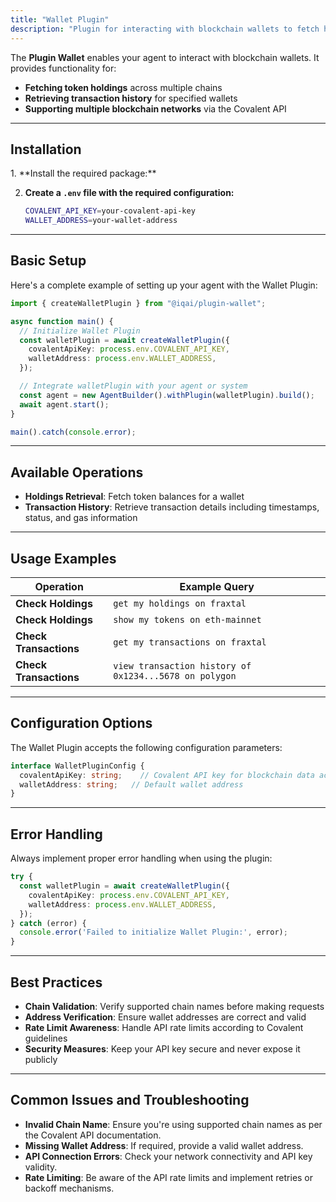 ```yaml
---
title: "Wallet Plugin"
description: "Plugin for interacting with blockchain wallets to fetch holdings and transaction history across multiple chains"
---
```



The **Plugin Wallet** enables your agent to interact with blockchain wallets. It provides functionality for:

- **Fetching token holdings** across multiple chains
- **Retrieving transaction history** for specified wallets
- **Supporting multiple blockchain networks** via the Covalent API

---

## Installation

<Steps>
1. **Install the required package:**
   <PackageManagers pkg="@iqai/plugin-wallet" />

2. **Create a `.env` file with the required configuration:**

   ```bash
   COVALENT_API_KEY=your-covalent-api-key
   WALLET_ADDRESS=your-wallet-address
   ```
</Steps>

---

## Basic Setup

Here's a complete example of setting up your agent with the Wallet Plugin:

```typescript
import { createWalletPlugin } from "@iqai/plugin-wallet";

async function main() {
  // Initialize Wallet Plugin
  const walletPlugin = await createWalletPlugin({
    covalentApiKey: process.env.COVALENT_API_KEY,
    walletAddress: process.env.WALLET_ADDRESS,
  });

  // Integrate walletPlugin with your agent or system
  const agent = new AgentBuilder().withPlugin(walletPlugin).build();
  await agent.start();
}

main().catch(console.error);
```

---

## Available Operations

- **Holdings Retrieval**: Fetch token balances for a wallet
- **Transaction History**: Retrieve transaction details including timestamps, status, and gas information

---

## Usage Examples

| Operation            | Example Query                                      |
| -------------------- | -------------------------------------------------- |
| **Check Holdings**   | `get my holdings on fraxtal`                       |
| **Check Holdings**   | `show my tokens on eth-mainnet`                    |
| **Check Transactions** | `get my transactions on fraxtal`                |
| **Check Transactions** | `view transaction history of 0x1234...5678 on polygon` |

---

## Configuration Options

The Wallet Plugin accepts the following configuration parameters:

```typescript
interface WalletPluginConfig {
  covalentApiKey: string;    // Covalent API key for blockchain data access
  walletAddress: string;   // Default wallet address
}
```

---

## Error Handling

Always implement proper error handling when using the plugin:

```typescript
try {
  const walletPlugin = await createWalletPlugin({
    covalentApiKey: process.env.COVALENT_API_KEY,
    walletAddress: process.env.WALLET_ADDRESS,
  });
} catch (error) {
  console.error('Failed to initialize Wallet Plugin:', error);
}
```

---

## Best Practices

- **Chain Validation**: Verify supported chain names before making requests
- **Address Verification**: Ensure wallet addresses are correct and valid
- **Rate Limit Awareness**: Handle API rate limits according to Covalent guidelines
- **Security Measures**: Keep your API key secure and never expose it publicly

---

## Common Issues and Troubleshooting

- **Invalid Chain Name**: Ensure you're using supported chain names as per the Covalent API documentation.
- **Missing Wallet Address**: If required, provide a valid wallet address.
- **API Connection Errors**: Check your network connectivity and API key validity.
- **Rate Limiting**: Be aware of the API rate limits and implement retries or backoff mechanisms.

